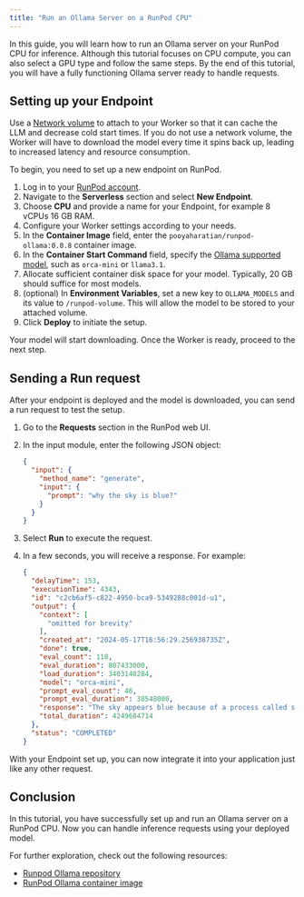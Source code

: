 ```yaml
---
title: "Run an Ollama Server on a RunPod CPU"
---
```


In this guide, you will learn how to run an Ollama server on your RunPod CPU for inference. Although this tutorial focuses on CPU compute, you can also select a GPU type and follow the same steps. By the end of this tutorial, you will have a fully functioning Ollama server ready to handle requests.

## Setting up your Endpoint

<Info>

Use a [Network volume](/pods/storage/create-network-volumes) to attach to your Worker so that it can cache the LLM and decrease cold start times. If you do not use a network volume, the Worker will have to download the model every time it spins back up, leading to increased latency and resource consumption.

</Info>

To begin, you need to set up a new endpoint on RunPod.

1. Log in to your [RunPod account](https://www.runpod.io/console/console/home).
2. Navigate to the **Serverless** section and select **New Endpoint**.
3. Choose **CPU** and provide a name for your Endpoint, for example 8 vCPUs 16 GB RAM.
4. Configure your Worker settings according to your needs.
5. In the **Container Image** field, enter the `pooyaharatian/runpod-ollama:0.0.8` container image.
6. In the **Container Start Command** field, specify the [Ollama supported model](https://ollama.com/library), such as `orca-mini` or `llama3.1`.
7. Allocate sufficient container disk space for your model. Typically, 20 GB should suffice for most models.
8. (optional) In **Environment Variables**, set a new key to `OLLAMA_MODELS` and its value to `/runpod-volume`. This will allow the model to be stored to your attached volume.
9. Click **Deploy** to initiate the setup.

Your model will start downloading. Once the Worker is ready, proceed to the next step.

## Sending a Run request

After your endpoint is deployed and the model is downloaded, you can send a run request to test the setup.

1. Go to the **Requests** section in the RunPod web UI.

2. In the input module, enter the following JSON object:

   ```json
   {
     "input": {
       "method_name": "generate",
       "input": {
         "prompt": "why the sky is blue?"
       }
     }
   }
   ```

3. Select **Run** to execute the request.

4. In a few seconds, you will receive a response. For example:

   ```json
   {
     "delayTime": 153,
     "executionTime": 4343,
     "id": "c2cb6af5-c822-4950-bca9-5349288c001d-u1",
     "output": {
       "context": [
         "omitted for brevity"
       ],
       "created_at": "2024-05-17T16:56:29.256938735Z",
       "done": true,
       "eval_count": 118,
       "eval_duration": 807433000,
       "load_duration": 3403140284,
       "model": "orca-mini",
       "prompt_eval_count": 46,
       "prompt_eval_duration": 38548000,
       "response": "The sky appears blue because of a process called scattering. When sunlight enters the Earth's atmosphere, it encounters molecules of air such as nitrogen and oxygen. These molecules scatter the light in all directions, but they scatter the shorter wavelengths of light (such as violet and blue) more than the longer wavelengths (such as red). This creates a reddish-orange sky that is less intense on the horizon than on the observer's position. As the sun gets lower in the sky, the amount of scattering increases and the sky appears to get brighter.",
       "total_duration": 4249684714
     },
     "status": "COMPLETED"
   }
   ```

With your Endpoint set up, you can now integrate it into your application just like any other request.

## Conclusion

In this tutorial, you have successfully set up and run an Ollama server on a RunPod CPU. Now you can handle inference requests using your deployed model.

For further exploration, check out the following resources:

* [Runpod Ollama repository](https://github.com/pooyahrtn/)
* [RunPod Ollama container image](https://hub.docker.com/r/pooyaharatian/runpod-ollama)
